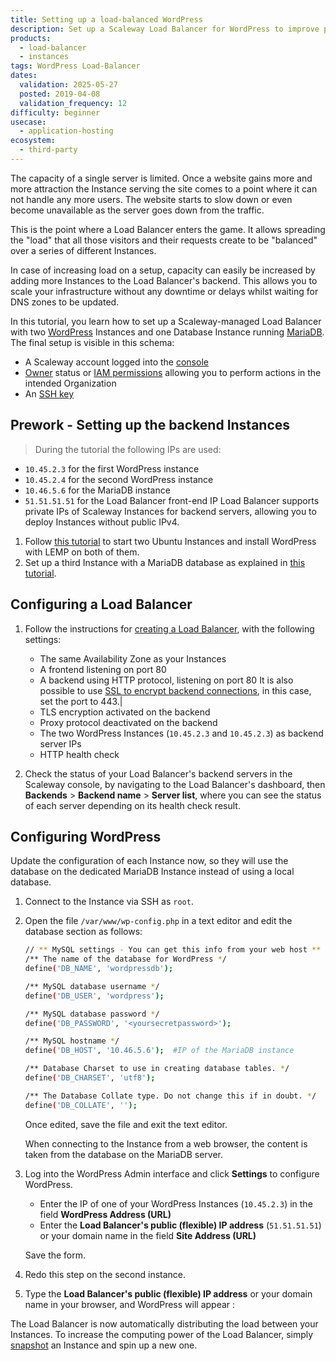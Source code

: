 ```yaml
---
title: Setting up a load-balanced WordPress
description: Set up a Scaleway Load Balancer for WordPress to improve performance, ensure high availability, and handle traffic efficiently.
products:
  - load-balancer
  - instances
tags: WordPress Load-Balancer
dates:
  validation: 2025-05-27
  posted: 2019-04-08
  validation_frequency: 12
difficulty: beginner
usecase:
  - application-hosting
ecosystem:
  - third-party
---
```




The capacity of a single server is limited. Once a website gains more and more attraction the Instance serving the site comes to a point where it can not handle any more users. The website starts to slow down or even become unavailable as the server goes down from the traffic.

This is the point where a Load Balancer enters the game. It allows spreading the "load" that all those visitors and their requests create to be "balanced" over a series of different Instances.

In case of increasing load on a setup, capacity can easily be increased by adding more Instances to the Load Balancer's backend. This allows you to scale your infrastructure without any downtime or delays whilst waiting for DNS zones to be updated.

In this tutorial, you learn how to set up a Scaleway-managed Load Balancer with two [WordPress](/tutorials/wordpress-lemp-stack/) Instances and one Database Instance running [MariaDB](/tutorials/mariadb-ubuntu-bionic/). The final setup is visible in this schema:

<Lightbox image={image} alt="" />

<Requirements />

- A Scaleway account logged into the [console](https://console.scaleway.com)
- [Owner](/iam/concepts/#owner) status or [IAM permissions](/iam/concepts/#permission) allowing you to perform actions in the intended Organization
- An [SSH key](/organizations-and-projects/how-to/create-ssh-key/)

## Prework - Setting up the backend Instances

> During the tutorial the following IPs are used:

- `10.45.2.3` for the first WordPress instance
- `10.45.2.4` for the second WordPress instance
- `10.46.5.6` for the MariaDB instance
- `51.51.51.51` for the Load Balancer front-end IP
Load Balancer supports private IPs of Scaleway Instances for backend servers, allowing you to deploy Instances without public IPv4.

1. Follow [this tutorial](/tutorials/wordpress-lemp-stack/) to start two Ubuntu Instances and install WordPress with LEMP on both of them.
2. Set up a third Instance with a MariaDB database as explained in [this tutorial](/tutorials/mariadb-ubuntu-bionic/).

## Configuring a Load Balancer

1. Follow the instructions for [creating a Load Balancer](/load-balancer/how-to/create-load-balancer/#how-to-create-a-load-balancer), with the following settings:
    - The same Availability Zone as your Instances
    - A frontend listening on port 80
    - A backend using HTTP protocol, listening on port 80
        <Message type="tip">
        It is also possible to use [SSL to encrypt backend connections](/tutorials/nginx-reverse-proxy/), in this case, set the port to 443.|
        </Message>
    - TLS encryption activated on the backend
    - Proxy protocol deactivated on the backend
    - The two WordPress Instances (`10.45.2.3` and `10.45.2.3`) as backend server IPs
    - HTTP health check

2. Check the status of your Load Balancer's backend servers in the Scaleway console, by navigating to the Load Balancer's dashboard, then **Backends** > **Backend name** > **Server list**, where you can see the status of each server depending on its health check result.

## Configuring WordPress

Update the configuration of each Instance now, so they will use the database on the dedicated MariaDB Instance instead of using a local database.

1. Connect to the Instance via SSH as `root`.
2. Open the file `/var/www/wp-config.php` in a text editor and edit the database section as follows:
    ```bash
    // ** MySQL settings - You can get this info from your web host ** //
    /** The name of the database for WordPress */
    define('DB_NAME', 'wordpressdb');

    /** MySQL database username */
    define('DB_USER', 'wordpress');

    /** MySQL database password */
    define('DB_PASSWORD', '<yoursecretpassword>');

    /** MySQL hostname */
    define('DB_HOST', '10.46.5.6');  #IP of the MariaDB instance

    /** Database Charset to use in creating database tables. */
    define('DB_CHARSET', 'utf8');

    /** The Database Collate type. Do not change this if in doubt. */
    define('DB_COLLATE', '');
    ```

    Once edited, save the file and exit the text editor.

    When connecting to the Instance from a web browser, the content is taken from the database on the MariaDB server.
3. Log into the WordPress Admin interface and click **Settings** to configure WordPress.
    - Enter the IP of one of your WordPress Instances (`10.45.2.3`) in the field **WordPress Address (URL)**
    - Enter the **Load Balancer's public (flexible) IP address** (`51.51.51.51`) or your domain name in the field **Site Address (URL)**

    Save the form.
4. Redo this step on the second instance.
5. Type the **Load Balancer's public (flexible) IP address** or your domain name in your browser, and WordPress will appear :
    <Lightbox image={image2} alt="" />

The Load Balancer is now automatically distributing the load between your Instances. To increase the computing power of the Load Balancer, simply [snapshot](/instances/concepts/#snapshot) an Instance and spin up a new one.